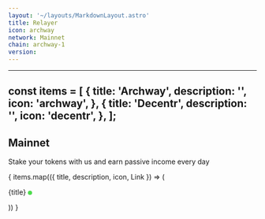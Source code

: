 ```yaml
---
layout: '~/layouts/MarkdownLayout.astro'
title: Relayer
icon: archway
network: Mainnet
chain: archway-1
version:  
---
```


---

const items = [
	{
    title: 'Archway',
		description:
			'',
		icon: 'archway',
 },
	{
		title: 'Decentr',
		description:
			'',
		icon: 'decentr',
 },
];
---

<section class="scroll-mt-16" id="features2">
	<div class="absolute inset-0 bg-primary-50 dark:bg-slate-800 pointer-events-none mb-32" aria-hidden="true"></div>
	<div class="relative max-w-6xl mx-auto px-4 sm:px-6">
	  <div class="py-4 pt-8 sm:py-6 lg:py-8 lg:pt-12">
		<div class="mb-8 text-center">
		  <h2 class="text-4xl md:text-5xl font-bold leading-tighter tracking-tighter mb-4 font-heading">
			Mainnet
		  </h2>
		  <p class="max-w-3xl mx-auto text-center text-xl text-gray-600 dark:text-slate-400">
			Stake your tokens with us and earn passive income every day
		  </p>
		</div>
		<div class="grid gap-6 md:grid-cols-2 lg:grid-cols-3 items-center my-12 dark:text-white">
		  {
			items.map(({ title, description, icon, Link }) => (
			  <div class="relative flex flex-col p-6 bg-gray dark:bg-slate-900 rounded shadow-xl hover:shadow-lg transition dark:border dark:border-slate-800 text-center">
				<a href={Link}>
				  <Icon name={icon} class="w-12 h-12 mx-auto my-4 cursor-pointer transition duration-200 ease-in-out transform hover:scale-150" />
				</a>
				<p class="text-black dark:text-black text-md font-semibold mt-2 relative">
				  {title}
				  <span class="pulse-shockwave inline-block ml-2"></span>
				</p>
				<style>
				  .card:hover {
					transform: translateY(-10px);
					box-shadow: 0px 10px 20px rgba(0, 0, 0, 0.1);
				  }
				</style>
			  </div>
			))
		  }
		</div>
	  </div>
	</div>
  </section>


<style>
.pulse-shockwave {
  display: inline-block;
  width: 8px;
  height: 8px;
  border-radius: 50%;
  background-color: #48df48;
  animation: pulse 2s linear infinite;
}

@keyframes pulse {
  0% {
    transform: scale(1);
    opacity: 1;
    box-shadow: 0 0 0 0 rgba(0, 128, 0, 0.7);
  }
  70% {
    transform: scale(1.5);
    opacity: 0;
    box-shadow: 0 0 0 10px rgba(0, 128, 0, 0);
  }
  100% {
    transform: scale(1.5);
    opacity: 0;
    box-shadow: 0 0 0 10px rgba(0, 128, 0, 0);
  }
}

.card {
    background-color: #fff;
    border-radius: 10px;
    box-shadow: 0px 4px 10px rgba(0, 0, 0, 0.1);
    padding: 24px;
    text-align: center;
    transition: transform 0.2s ease-in-out;
  }

  .icon {
    background-color: #e5f6ff;
    border-radius: 50%;
    display: flex;
    align-items: center;
    justify-content: center;
    height: 80px;
    width: 80px;
    margin: 0 auto;
  }

  .icon i {
    font-size: 40px;
    color: #1a202c;
  }

  .title {
    font-size: 20px;
    font-weight: bold;
    margin: 20px 0;
  }

  .description {
    font-size: 16px;
    line-height: 1.5;
    color: #718096;
  }

</style>
